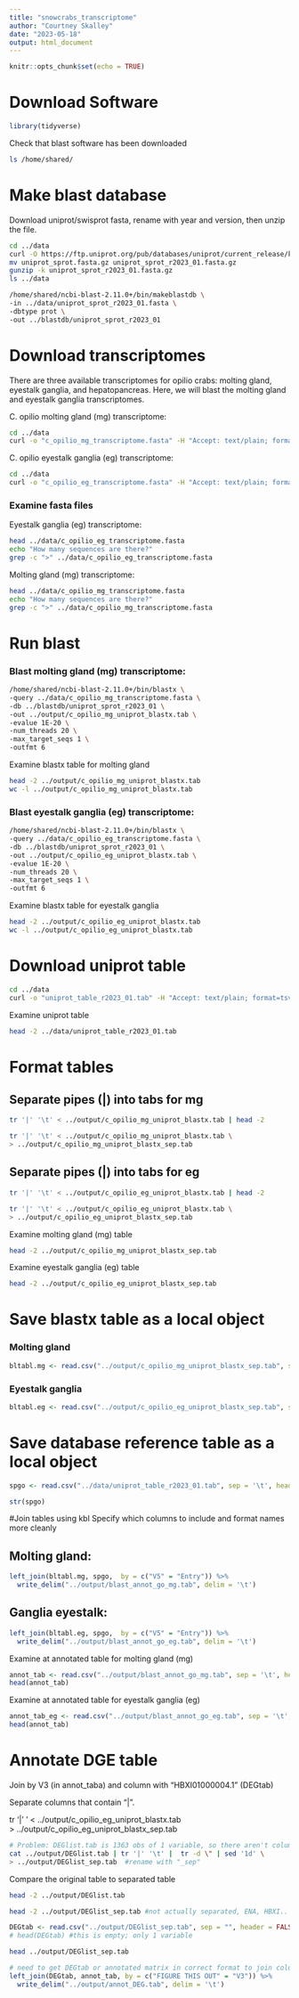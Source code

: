 ```yaml
---
title: "snowcrabs_transcriptome"
author: "Courtney Skalley"
date: "2023-05-18"
output: html_document
---
```


```r
knitr::opts_chunk$set(echo = TRUE)
```

# Download Software

```r
library(tidyverse)
```

Check that blast software has been downloaded

```bash
ls /home/shared/
```

# Make blast database

Download uniprot/swisprot fasta, rename with year and version, then unzip the file.

```bash
cd ../data
curl -O https://ftp.uniprot.org/pub/databases/uniprot/current_release/knowledgebase/complete/uniprot_sprot.fasta.gz
mv uniprot_sprot.fasta.gz uniprot_sprot_r2023_01.fasta.gz
gunzip -k uniprot_sprot_r2023_01.fasta.gz
ls ../data
```

```bash
/home/shared/ncbi-blast-2.11.0+/bin/makeblastdb \
-in ../data/uniprot_sprot_r2023_01.fasta \
-dbtype prot \
-out ../blastdb/uniprot_sprot_r2023_01
```

# Download transcriptomes

There are three available transcriptomes for opilio crabs: molting gland, eyestalk ganglia, and hepatopancreas. Here, we will blast the molting gland and eyestalk ganglia transcriptomes.

C. opilio molting gland (mg) transcriptome:

```bash
cd ../data
curl -o "c_opilio_mg_transcriptome.fasta" -H "Accept: text/plain; format=tsv" "https://gannet.fish.washington.edu/seashell/snaps/HBXI01.fasta"
```

C. opilio eyestalk ganglia (eg) transcriptome:

```bash
cd ../data
curl -o "c_opilio_eg_transcriptome.fasta" -H "Accept: text/plain; format=tsv" "https://gannet.fish.washington.edu/seashell/snaps/HBWO01.fasta"
```

### Examine fasta files

Eyestalk ganglia (eg) transcriptome:

```bash
head ../data/c_opilio_eg_transcriptome.fasta
echo "How many sequences are there?"
grep -c ">" ../data/c_opilio_eg_transcriptome.fasta
```

Molting gland (mg) transcriptome:

```bash
head ../data/c_opilio_mg_transcriptome.fasta
echo "How many sequences are there?"
grep -c ">" ../data/c_opilio_mg_transcriptome.fasta
```

# Run blast

### Blast molting gland (mg) transcriptome:

```bash
/home/shared/ncbi-blast-2.11.0+/bin/blastx \
-query ../data/c_opilio_mg_transcriptome.fasta \
-db ../blastdb/uniprot_sprot_r2023_01 \
-out ../output/c_opilio_mg_uniprot_blastx.tab \
-evalue 1E-20 \
-num_threads 20 \
-max_target_seqs 1 \
-outfmt 6
```

Examine blastx table for molting gland

```bash
head -2 ../output/c_opilio_mg_uniprot_blastx.tab
wc -l ../output/c_opilio_mg_uniprot_blastx.tab
```

### Blast eyestalk ganglia (eg) transcriptome:

```bash
/home/shared/ncbi-blast-2.11.0+/bin/blastx \
-query ../data/c_opilio_eg_transcriptome.fasta \
-db ../blastdb/uniprot_sprot_r2023_01 \
-out ../output/c_opilio_eg_uniprot_blastx.tab \
-evalue 1E-20 \
-num_threads 20 \
-max_target_seqs 1 \
-outfmt 6
```

Examine blastx table for eyestalk ganglia

```bash
head -2 ../output/c_opilio_eg_uniprot_blastx.tab
wc -l ../output/c_opilio_eg_uniprot_blastx.tab
```

# Download uniprot table

```bash
cd ../data
curl -o "uniprot_table_r2023_01.tab" -H "Accept: text/plain; format=tsv" "https://gannet.fish.washington.edu/seashell/snaps/uniprot_table_r2023_01.tab"
```

Examine uniprot table

```bash
head -2 ../data/uniprot_table_r2023_01.tab
```

# Format tables

## Separate pipes (\|) into tabs for mg

```bash
tr '|' '\t' < ../output/c_opilio_mg_uniprot_blastx.tab | head -2
```

```bash
tr '|' '\t' < ../output/c_opilio_mg_uniprot_blastx.tab \
> ../output/c_opilio_mg_uniprot_blastx_sep.tab
```

## Separate pipes (\|) into tabs for eg

```bash
tr '|' '\t' < ../output/c_opilio_eg_uniprot_blastx.tab | head -2
```

```bash
tr '|' '\t' < ../output/c_opilio_eg_uniprot_blastx.tab \
> ../output/c_opilio_eg_uniprot_blastx_sep.tab
```

Examine molting gland (mg) table

```bash
head -2 ../output/c_opilio_mg_uniprot_blastx_sep.tab 
```

Examine eyestalk ganglia (eg) table

```bash
head -2 ../output/c_opilio_eg_uniprot_blastx_sep.tab 
```

# Save blastx table as a local object
### Molting gland

```r
bltabl.mg <- read.csv("../output/c_opilio_mg_uniprot_blastx_sep.tab", sep = '\t', header = FALSE)
```

### Eyestalk ganglia

```R
bltabl.eg <- read.csv("../output/c_opilio_eg_uniprot_blastx_sep.tab", sep = '\t', header = FALSE)
```

# Save database reference table as a local object

```r
spgo <- read.csv("../data/uniprot_table_r2023_01.tab", sep = '\t', header = TRUE)
```

```r
str(spgo)
```

#Join tables using kbl 
Specify which columns to include and format names more cleanly

## Molting gland:

```r
left_join(bltabl.mg, spgo,  by = c("V5" = "Entry")) %>%
  write_delim("../output/blast_annot_go_mg.tab", delim = '\t')
```

## Ganglia eyestalk:

```r
left_join(bltabl.eg, spgo,  by = c("V5" = "Entry")) %>%
  write_delim("../output/blast_annot_go_eg.tab", delim = '\t')
```

Examine at annotated table for molting gland (mg)

```r
annot_tab <- read.csv("../output/blast_annot_go_mg.tab", sep = '\t', header = TRUE)
head(annot_tab)
```

Examine at annotated table for eyestalk ganglia (eg)

```r
annot_tab_eg <- read.csv("../output/blast_annot_go_eg.tab", sep = '\t', header = TRUE)
head(annot_tab)
```


# Annotate DGE table
Join by V3 (in annot_taba) and column with "HBXI01000004.1" (DEGtab)

Separate columns that contain "|". 


tr '|' '\t' < ../output/c_opilio_eg_uniprot_blastx.tab \
> ../output/c_opilio_eg_uniprot_blastx_sep.tab

```bash
# Problem: DEGlist.tab is 1363 obs of 1 variable, so there aren't columns for me to separate out. 
cat ../output/DEGlist.tab | tr '|' '\t' |  tr -d \" | sed '1d' \
> ../output/DEGlist_sep.tab  #rename with "_sep"
```

Compare the original table to separated table
```bash
head -2 ../output/DEGlist.tab
```
```bash
head -2 ../output/DEGlist_sep.tab #not actually separated, ENA, HBXI.. and HBXI....1 all within quotations (one column)
```


```r
DEGtab <- read.csv("../output/DEGlist_sep.tab", sep = "", header = FALSE)
# head(DEGtab) #this is empty; only 1 variable
```

```bash
head ../output/DEGlist_sep.tab
```

```r
# need to get DEGtab or annotated matrix in correct format to join columns
left_join(DEGtab, annot_tab, by = c("FIGURE THIS OUT" = "V3")) %>%
  write_delim("../output/annot_DEG.tab", delim = '\t')
```


